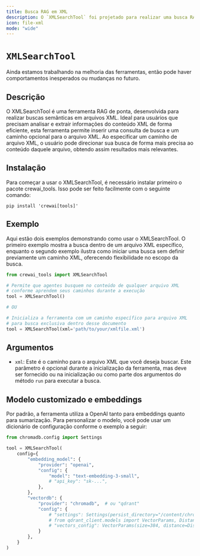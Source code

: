 ```yaml
---
title: Busca RAG em XML
description: O `XMLSearchTool` foi projetado para realizar uma busca RAG (Geração Aumentada por Recuperação) dentro do conteúdo de um arquivo XML.
icon: file-xml
mode: "wide"
---
```


# `XMLSearchTool`

<Note>
    Ainda estamos trabalhando na melhoria das ferramentas, então pode haver comportamentos inesperados ou mudanças no futuro.
</Note>

## Descrição

O XMLSearchTool é uma ferramenta RAG de ponta, desenvolvida para realizar buscas semânticas em arquivos XML.
Ideal para usuários que precisam analisar e extrair informações do conteúdo XML de forma eficiente, esta ferramenta permite inserir uma consulta de busca e um caminho opcional para o arquivo XML.
Ao especificar um caminho de arquivo XML, o usuário pode direcionar sua busca de forma mais precisa ao conteúdo daquele arquivo, obtendo assim resultados mais relevantes.

## Instalação

Para começar a usar o XMLSearchTool, é necessário instalar primeiro o pacote crewai_tools. Isso pode ser feito facilmente com o seguinte comando:

```shell
pip install 'crewai[tools]'
```

## Exemplo

Aqui estão dois exemplos demonstrando como usar o XMLSearchTool.
O primeiro exemplo mostra a busca dentro de um arquivo XML específico, enquanto o segundo exemplo ilustra como iniciar uma busca sem definir previamente um caminho XML, oferecendo flexibilidade no escopo da busca.

```python Code
from crewai_tools import XMLSearchTool

# Permite que agentes busquem no conteúdo de qualquer arquivo XML
# conforme aprendem seus caminhos durante a execução
tool = XMLSearchTool()

# OU

# Inicializa a ferramenta com um caminho específico para arquivo XML
# para busca exclusiva dentro desse documento
tool = XMLSearchTool(xml='path/to/your/xmlfile.xml')
```

## Argumentos

- `xml`: Este é o caminho para o arquivo XML que você deseja buscar.
Este parâmetro é opcional durante a inicialização da ferramenta, mas deve ser fornecido ou na inicialização ou como parte dos argumentos do método `run` para executar a busca.

## Modelo customizado e embeddings

Por padrão, a ferramenta utiliza a OpenAI tanto para embeddings quanto para sumarização. Para personalizar o modelo, você pode usar um dicionário de configuração conforme o exemplo a seguir:

```python Code  
from chromadb.config import Settings

tool = XMLSearchTool(
    config={
        "embedding_model": {
            "provider": "openai",
            "config": {
                "model": "text-embedding-3-small",
                # "api_key": "sk-...",
            },
        },
        "vectordb": {
            "provider": "chromadb",  # ou "qdrant"
            "config": {
                # "settings": Settings(persist_directory="/content/chroma", allow_reset=True, is_persistent=True),
                # from qdrant_client.models import VectorParams, Distance
                # "vectors_config": VectorParams(size=384, distance=Distance.COSINE),
            }
        },
    }
)
```